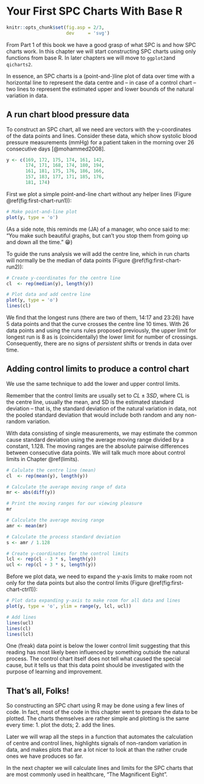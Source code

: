 # Your First SPC Charts With Base R {#first-chart}

```r
knitr::opts_chunk$set(fig.asp = 2/3,
                      dev     = 'svg')
```

From Part 1 of this book we have a good grasp of what SPC is and how SPC charts work. In this chapter we will start constructing SPC charts using only functions from base R. In later chapters we will move to `ggplot2`and `qicharts2`.

In essence, an SPC charts is a (point-and-)line plot of data over time with a horizontal line to represent the data centre and -- in case of a control chart -- two lines to represent the estimated upper and lower bounds of the natural variation in data.

## A run chart blood pressure data

To construct an SPC chart, all we need are vectors with the y-coordinates of the data points and lines. Consider these data, which show systolic blood pressure measurements (mmHg) for a patient taken in the morning over 26 consecutive days [@mohammed2008].

```r
y <- c(169, 172, 175, 174, 161, 142,
       174, 171, 168, 174, 180, 194,
       161, 181, 175, 176, 186, 166,
       157, 183, 177, 171, 185, 176,
       181, 174)
```

First we plot a simple point-and-line chart without any helper lines (Figure \@ref(fig:first-chart-run1)):

```r
# Make point-and-line plot
plot(y, type = 'o')
```

(As a side note, this reminds me (JA) of a manager, who once said to me: "You make such beautiful graphs, but can't you stop them from going up and down all the time." &#128513;)

To guide the runs analysis we will add the centre line, which in run charts will normally be the median of data points (Figure \@ref(fig:first-chart-run2)):

```r
# Create y-coordinates for the centre line
cl  <- rep(median(y), length(y))

# Plot data and add centre line
plot(y, type = 'o')
lines(cl)
```

We find that the longest runs (there are two of them, 14:17 and 23:26) have 5 data points and that the curve crosses the centre line 10 times. With 26 data points and using the runs rules proposed previously, the upper limit for longest run is 8 as is (coincidentally) the lower limit for number of crossings. Consequently, there are no signs of *persistent* shifts or trends in data over time.

## Adding control limits to produce a control chart

We use the same technique to add the lower and upper control limits. 

Remember that the control limits are usually set to $CL \pm 3 SD$, where CL is the centre line, usually the mean, and SD is the estimated standard deviation -- that is, the standard deviation of the natural variation in data, not the pooled standard deviation that would include both random and any non-random variation.

With data consisting of single measurements, we may estimate the common cause standard deviation using the average moving range divided by a constant, 1.128. The moving ranges are the absolute pairwise differences between consecutive data points. We will talk much more about control limits in Chapter \@ref(limits).

```r
# Calulate the centre line (mean)
cl  <- rep(mean(y), length(y))

# Calculate the average moving range of data
mr <- abs(diff(y))

# Print the moving ranges for our viewing pleasure
mr

# Calculate the average moving range
amr <- mean(mr)

# Calculate the process standard deviation
s <- amr / 1.128

# Create y-coordinates for the control limits
lcl <- rep(cl - 3 * s, length(y))
ucl <- rep(cl + 3 * s, length(y))
```

Before we plot data, we need to expand the y-axis limits to make room not only for the data points but also the control limits (Figure \@ref(fig:first-chart-ctrl1)):

```r
# Plot data expanding y-axis to make room for all data and lines
plot(y, type = 'o', ylim = range(y, lcl, ucl))

# Add lines
lines(ucl)
lines(cl)
lines(lcl)
```

One (freak) data point is below the lower control limit suggesting that this reading has most likely been influenced by something outside the natural process. The control chart itself does not tell what caused the special cause, but it tells us that this data point should be investigated with the purpose of learning and improvement.

## That's all, Folks!

So constructing an SPC chart using R may be done using a few lines of code. In fact, most of the code in this chapter went to prepare the data to be plotted. The charts themselves are rather simple and plotting is the same every time: 1. plot the dots; 2. add the lines.

Later we will wrap all the steps in a function that automates the calculation of centre and control lines, highlights signals of non-random variation in data, and makes plots that are a lot nicer to look at than the rather crude ones we have produces so far.

In the next chapter we will calculate lines and limits for the SPC charts that are most commonly used in healthcare, "The Magnificent Eight".
